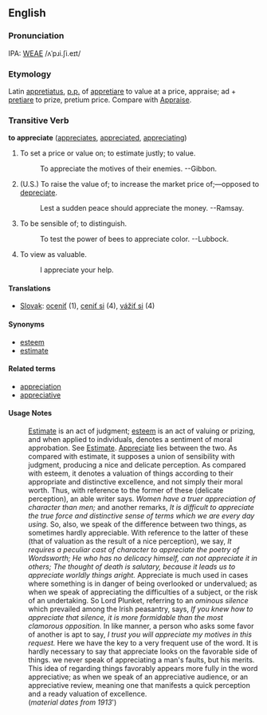 ==English==
===Pronunciation===
IPA: [[WEAE]] /ʌˈpɹi.ʃi.eɪt/

===Etymology===
Latin [[appretiatus]], [[p.p.]] of [[appretiare]] to value at a price, appraise; ad + [[pretiare]] to prize, pretium price. Compare with [[Appraise]].

===Transitive Verb===
'''to appreciate''' ([[appreciates]], [[appreciated]], [[appreciating]])

# To set a price or value on; to estimate justly; to value.
#:    To appreciate the motives of their enemies. --Gibbon.
# (U.S.) To raise the value of; to increase the market price of;&mdash;opposed to [[depreciate]].
#:    Lest a sudden peace should appreciate the money. --Ramsay.
# To be sensible of; to distinguish.
#:    To test the power of bees to appreciate color. --Lubbock.
# To view as valuable.
#: I appreciate your help.

==== Translations ====
*[[Slovak]]: [[oceniť]] (1), [[ceniť si]] (4), [[vážiť si]] (4)

====Synonyms====
*[[esteem]]
*[[estimate]]

====Related terms====
*[[appreciation]]
*[[appreciative]]

====Usage Notes====
:[[Estimate]] is an act of judgment; [[esteem]] is an act of valuing or prizing, and when applied to individuals, denotes a sentiment of moral approbation. See [[Estimate]]. [[Appreciate]] lies between the two. As compared with estimate, it supposes a union of sensibility with judgment, producing a nice and  delicate perception. As compared with esteem, it denotes a valuation of things according to their  appropriate and distinctive excellence, and not simply  their moral worth. Thus, with reference to the former  of these (delicate perception), an able writer says. ''Women have a truer appreciation of character than  men;'' and another remarks, ''It is difficult to appreciate the true force and distinctive sense of terms which we are every day using.'' So, also, we speak of the difference between two things, as sometimes hardly appreciable. With reference to the  latter of these (that of valuation as the result of a nice perception), we say, ''It requires a peculiar  cast of character to appreciate the poetry of Wordsworth;'' ''He who has no delicacy himself, can  not appreciate it in others;'' ''The thought of death  is salutary, because it leads us to appreciate worldly  things aright.'' Appreciate is much used in cases  where something is in danger of being overlooked or undervalued; as when we speak of appreciating the  difficulties of a subject, or the risk of an undertaking. So Lord Plunket, referring to an ''ominous silence'' which prevailed among the Irish  peasantry, says, ''If you knew how to appreciate that  silence, it is more formidable than the most clamorous  opposition.'' In like manner, a person who asks some  favor of another is apt to say, ''I trust you will  appreciate my motives in this request.'' Here we have  the key to a very frequent use of the word. It is hardly necessary to say that appreciate looks on the  favorable side of things. we never speak of appreciating a man's faults, but his merits. This idea  of regarding things favorably appears more fully in the word appreciative; as when we speak of an appreciative audience, or an appreciative review, meaning one that manifests a quick perception and a ready valuation of excellence.<BR>(''material dates from 1913''')


<!-- material copied from Webster's Revised Unabridged Dictionary (1913) -->